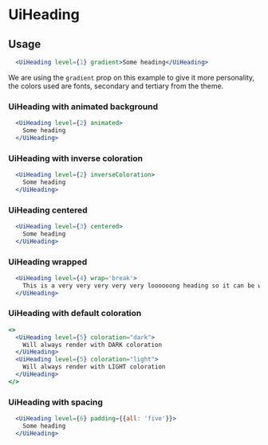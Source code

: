 
# UiHeading

<Metadata packageName='text' packageJson={packageJson} description='Component to render headings' includeInformation />

## Usage

```jsx live scope={{UiHeading}}
  <UiHeading level={1} gradient>Some heading</UiHeading>
```

We are using the `gradient` prop on this example to give it more personality, the colors used are fonts, secondary and tertiary from the theme.

### UiHeading with animated background

```jsx live scope={{UiHeading}}
  <UiHeading level={2} animated>
    Some heading
  </UiHeading>
```

### UiHeading with inverse coloration

```jsx live scope={{UiHeading}}
  <UiHeading level={2} inverseColoration>
    Some heading
  </UiHeading>
```

### UiHeading centered

```jsx live scope={{UiHeading}}
  <UiHeading level={3} centered>
    Some heading
  </UiHeading>
```

### UiHeading wrapped

```jsx live scope={{UiHeading}}
  <UiHeading level={4} wrap='break'>
    This is a very very very very very loooooong heading so it can be wrapped
  </UiHeading>
```

### UiHeading with default coloration

```jsx live scope={{UiHeading}}
<>
  <UiHeading level={5} coloration="dark">
    Will always render with DARK coloration
  </UiHeading>
  <UiHeading level={5} coloration="light">
    Will always render with LIGHT coloration
  </UiHeading>
</>
```

### UiHeading with spacing

```jsx live scope={{UiHeading}}
  <UiHeading level={6} padding={{all: 'five'}}>
    Some heading
  </UiHeading>
```
